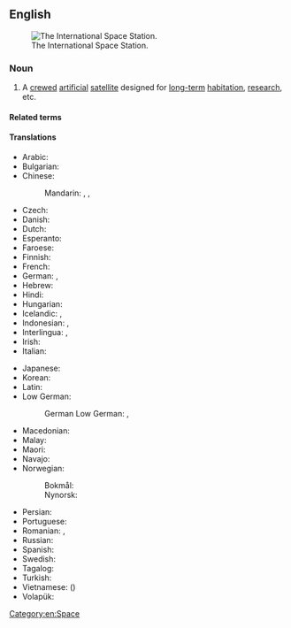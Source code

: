 {{also|space-station}}
==English==
[[Image:STS-114_view_of_the_ISS_after_undocking.jpg|thumb|right|The International Space Station.]]

===Noun===
{{wikipedia}}
{{en-noun}}

# A [[crewed]] [[artificial]] [[satellite]] designed for [[long-term]] [[habitation]], [[research]], etc.
#: {{syn|en|orbital station}}

====Related terms====
{{rel4|en
|{{l|en|spaceman}}
|{{l|en|space probe}}
|{{l|en|spacewoman}}
|{{l|en|spationaut}} ({{l|en|astronaut}})
}}

====Translations====
{{trans-top|crewed artificial satellite}}
* Arabic: {{t|ar|مُحَطَّةْ فَضَاء|f}}
* Bulgarian: {{t|bg| косми́ческа ста́нция|f}}
* Chinese:
*: Mandarin: {{t+|cmn|空間站}}, {{t+|cmn|空间站|tr=kōngjiānzhàn}}, {{t+|cmn|太空站|tr=tàikōngzhàn}}
* Czech: {{t|cs|vesmírná stanice|f}}
* Danish: {{t|da|rumstation|c}}
* Dutch: {{t+|nl|ruimtestation|n}}
* Esperanto: {{t|eo|kosmostacio}}
* Faroese: {{t|fo|rúmdarsteinur|m}}
* Finnish: {{t+|fi|avaruusasema}}
* French: {{t+|fr|station spatiale|f}}
* German: {{t+|de|Raumstation|f}}, {{t|de|Weltraumstation|f}}
* Hebrew: {{t|he|תחנת חלל|f|tr=takhanát-khalál}}
* Hindi: {{t|hi|अंतरिक्ष स्टेशन|?}}
* Hungarian: {{t+|hu|űrállomás}}
* Icelandic: {{t+|is|geimstöð|f}}, {{t+|is|geimhöfn|f}}
* Indonesian: {{t|id|stasiun ruang angkasa}}, {{t|id|stasiun luar angkasa}}
* Interlingua: {{t|ia|astrostation}}, {{t|ia|station de investigationes spatial}}
* Irish: {{t|ga|stáisiún spáis|m}}
* Italian: {{t+|it|stazione spaziale|f}}
{{trans-mid}}
* Japanese: {{t|ja|宇宙ステーション|tr=uchū-sutēshon}}
* Korean: {{t|ko|우주 정거장(宇宙停車場)}}
* Latin: {{t|la|statiō spatiālis|f}}
* Low German:
*: German Low German: {{t|nds-de|Ruumstatschoon|f}}, {{t|nds-de|Weltruumstatschoon|f}}
* Macedonian: {{t|mk|все́ленска ста́ница|f}}
* Malay: {{t|ms|stesen angkasa}}
* Maori: {{t|mi|taupuni ātea}}
* Navajo: {{t|nv|béésh naatʼaʼítsoh}}
* Norwegian:
*: Bokmål: {{t|nb|romstasjon|m}}
*: Nynorsk: {{t|nn|romstasjon|m}}
* Persian: {{t+|fa|ایستگاه فضایی}}
* Portuguese: {{t|pt|estação espacial|f}}
* Romanian: {{t+|ro|stație cosmică|f}}, {{t+|ro|stație spațială|f}}
* Russian: {{t|ru|косми́ческая ста́нция|f}}
* Spanish: {{t|es|estación espacial|f}}
* Swedish: {{t|sv|rymdstation|c}}
* Tagalog: {{t|tl|himpilang pangkalawakan}}
* Turkish: {{t+|tr|uzay istasyonu}}
* Vietnamese: {{t|vi|trạm không gian}} ({{t|vi|站空間}})
* Volapük: {{t|vo|stelastejen}}
{{trans-bottom}}

[[Category:en:Space]]